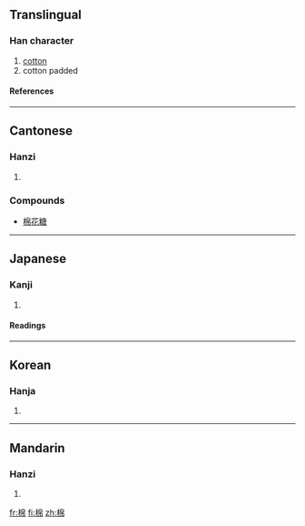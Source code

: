 ==Translingual==
===Han character===
{{Han char|rn=75|rad=木|as=08|sn=12|four=4692<sub>7</sub>|canj=木竹日月 (DHAB)}}
# [[cotton]]
# cotton padded
====References====
{{Han ref|kx=0531.240|dkj=14919|dj=0920.080|hdz=21234.030|uh=68C9|ud=26825|bh=B4D6|bd=46294}}

----
==Cantonese==

===Hanzi===
{{yue-hanzi|jyut=|y=min4}}

# {{defn|Cantonese}}

===Compounds===
*[[棉花糖]]

----

==Japanese==
===Kanji===
{{ja-kanji|grade=|rs=木08}}
# {{defn|Japanese}} 
====Readings====
{{ja-readings|on=[[めん]] (men)|kun=[[わた]] (wata)}}

----
==Korean==
===Hanja===
{{ko-hanja|hangeul=면|eumhun=|rv=myeon|mr=myŏn|y=myen}}
# {{defn|Korean}}

----
==Mandarin==
===Hanzi===
{{cmn-hanzi|pin=[[mián]] (mian2)|wg=mien<sup>2</sup>}}
# {{defn|Mandarin}}

[[fr:棉]]
[[fi:棉]]
[[zh:棉]]